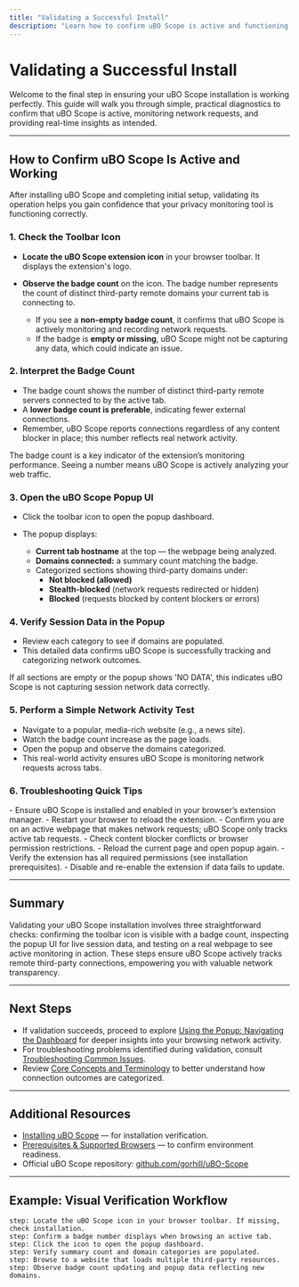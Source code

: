 ```yaml
---
title: "Validating a Successful Install"
description: "Learn how to confirm uBO Scope is active and functioning: check the extension's toolbar icon, badge counts, and the popup UI for session data. Simple diagnostics help ensure your setup is monitoring network requests as intended."
---
```


# Validating a Successful Install

Welcome to the final step in ensuring your uBO Scope installation is working perfectly. This guide will walk you through simple, practical diagnostics to confirm that uBO Scope is active, monitoring network requests, and providing real-time insights as intended.

---

## How to Confirm uBO Scope Is Active and Working

After installing uBO Scope and completing initial setup, validating its operation helps you gain confidence that your privacy monitoring tool is functioning correctly.

### 1. Check the Toolbar Icon

- **Locate the uBO Scope extension icon** in your browser toolbar. It displays the extension's logo.
- **Observe the badge count** on the icon. The badge number represents the count of distinct third-party remote domains your current tab is connecting to.

  - If you see a **non-empty badge count**, it confirms that uBO Scope is actively monitoring and recording network requests.
  - If the badge is **empty or missing**, uBO Scope might not be capturing any data, which could indicate an issue.

### 2. Interpret the Badge Count

- The badge count shows the number of distinct third-party remote servers connected to by the active tab.
- A **lower badge count is preferable**, indicating fewer external connections.
- Remember, uBO Scope reports connections regardless of any content blocker in place; this number reflects real network activity.

<Tip>
The badge count is a key indicator of the extension’s monitoring performance. Seeing a number means uBO Scope is actively analyzing your web traffic.
</Tip>

### 3. Open the uBO Scope Popup UI

- Click the toolbar icon to open the popup dashboard.
- The popup displays:

  - **Current tab hostname** at the top — the webpage being analyzed.
  - **Domains connected:** a summary count matching the badge.
  - Categorized sections showing third-party domains under:
    - **Not blocked (allowed)**
    - **Stealth-blocked** (network requests redirected or hidden)
    - **Blocked** (requests blocked by content blockers or errors)

### 4. Verify Session Data in the Popup

- Review each category to see if domains are populated.
- This detailed data confirms uBO Scope is successfully tracking and categorizing network outcomes.

<Check>
If all sections are empty or the popup shows 'NO DATA', this indicates uBO Scope is not capturing session network data correctly.
</Check>

### 5. Perform a Simple Network Activity Test

- Navigate to a popular, media-rich website (e.g., a news site).
- Watch the badge count increase as the page loads.
- Open the popup and observe the domains categorized.
- This real-world activity ensures uBO Scope is monitoring network requests across tabs.

### 6. Troubleshooting Quick Tips

<AccordionGroup title="Common Checks for Validation Issues">
<Accordion title="Extension Icon Missing or Not Responding">
- Ensure uBO Scope is installed and enabled in your browser’s extension manager.
- Restart your browser to reload the extension.
</Accordion>
<Accordion title="Badge Count Does Not Appear">
- Confirm you are on an active webpage that makes network requests; uBO Scope only tracks active tab requests.
- Check content blocker conflicts or browser permission restrictions.
</Accordion>
<Accordion title="Popup Displays NO DATA or Empty Lists">
- Reload the current page and open popup again.
- Verify the extension has all required permissions (see installation prerequisites).
- Disable and re-enable the extension if data fails to update.
</Accordion>
</AccordionGroup>

---

## Summary

Validating your uBO Scope installation involves three straightforward checks: confirming the toolbar icon is visible with a badge count, inspecting the popup UI for live session data, and testing on a real webpage to see active monitoring in action. These steps ensure uBO Scope actively tracks remote third-party connections, empowering you with valuable network transparency.

---

## Next Steps

- If validation succeeds, proceed to explore [Using the Popup: Navigating the Dashboard](/guides/getting-started/popup-navigation-basics) for deeper insights into your browsing network activity.
- For troubleshooting problems identified during validation, consult [Troubleshooting Common Issues](/getting-started/validation-and-troubleshooting/troubleshooting-common-issues).
- Review [Core Concepts and Terminology](/overview/architecture-concepts/core-concepts-terminology) to better understand how connection outcomes are categorized.

---

## Additional Resources

- [Installing uBO Scope](/getting-started/installation-and-setup/installation) — for installation verification.
- [Prerequisites & Supported Browsers](/getting-started/installation-and-setup/prerequisites) — to confirm environment readiness.
- Official uBO Scope repository: [github.com/gorhill/uBO-Scope](https://github.com/gorhill/uBO-Scope)

---

## Example: Visual Verification Workflow

```steps
step: Locate the uBO Scope icon in your browser toolbar. If missing, check installation.
step: Confirm a badge number displays when browsing an active tab.
step: Click the icon to open the popup dashboard.
step: Verify summary count and domain categories are populated.
step: Browse to a website that loads multiple third-party resources.
step: Observe badge count updating and popup data reflecting new domains.
```